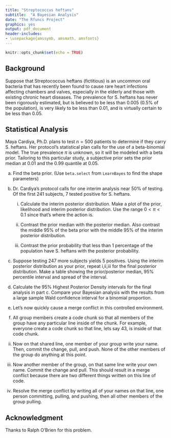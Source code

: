 ```yaml
---
title: "Streptococcus heftans"
subtitle:  "A Bayesian Analysis"
date: "The Rfuncs Project"
graphics: yes
output: pdf_document
header-includes: 
- \usepackage{amssymb, amsmath, amsfonts}
---
```


```r
knitr::opts_chunk$set(echo = TRUE)

```


## Background

Suppose that Streptococcus heftans (fictitious) is an uncommon oral bacteria that has recently been found to cause rare heart infections affecting chambers and valves, especially in the elderly and those with existing chronic heart diseases. The prevalence for S. heftans has never been rigorously estimated, but is believed to be less than 0.005 (0.5% of the population), is very likely to be less than 0.01, and is virtually certain to be less than 0.05.

## Statistical Analysis

Maya Cardiya, Ph.D. plans to test $n=500$ patients to determine if they carry S. heftans. Her protocol's statistical plan calls for the use of a beta-binomial model. The true prevalence $\pi$ is unknown, so it will be modeled with a beta prior.  Tailoring to this particular study, a subjective prior sets the prior median at 0.01 and the 0.99 quantile at 0.05. 

a. Find the beta prior. (Use `beta.select` from `LearnBayes` to find the shape parameters)


b. Dr. Cardiya's protocol calls for one interim analysis near 50\% of testing. Of the first 241 subjects, 7 tested positive for S. heftans. 

   i. Calculate the interim posterior distribution. Make a plot of the prior, likelihood and interim posterior distribution. Use the range $0 < \pi < 0.1$ since that's where the action is.

   ii. Contrast the prior median with the posterior median. Also contrast the middle 95\% of the beta prior with the middle 95\% of the interim posterior distribution. 


   iii. Contrast the prior probability that less than 1 percentage of the population have S. heftans with the posterior probability. 

c. Suppose testing 247 more subjects yields 5 positives. Using the interim posterior distribution as your prior, repeat i,ii,iii for the final posterior distribution. Make a table showing the prior/posterior median, 95\% percentile interval and spread of the interval.


d. Calculate the 95\% Highest Posterior Density intervals for the final analysis in part c. Compare your Bayesian analysis with the results from a large sample Wald confidence interval for a binomial proportion.

e. Let's now quickly cause a merge conflict in this controlled environment.
  
  i. All group members create a code chunk so that all members of the group have any particular line inside of the chunk. For example, everyone create a code chunk so that line, lets say 43, is inside of that code chunk. 
  
  ii. Now on that shared line, one member of your group write your name. Then, commit the change, pull, and push. None of the other members of the group do anything at this point.
  
  iii. Now another member of the group, on that same line write your own name. Commit the change and pull. This should result in a merge conflict because there are two different things written on this line of code. 
  
  iv. Resolve the merge conflict by writing all of your names on that line, one person committing, pulling, and pushing, then all other members of the group pulling.

## Acknowledgment

Thanks to Ralph O'Brien for this problem.
